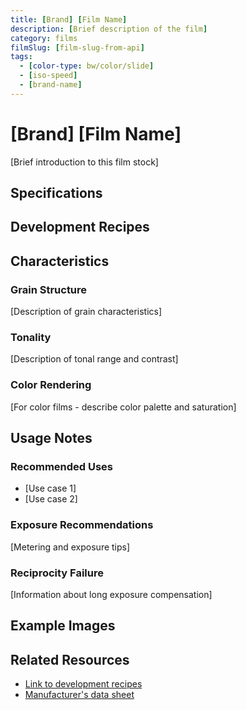 ```yaml
---
title: [Brand] [Film Name]
description: [Brief description of the film]
category: films
filmSlug: [film-slug-from-api]
tags:
  - [color-type: bw/color/slide]
  - [iso-speed]
  - [brand-name]
---
```


# [Brand] [Film Name]

[Brief introduction to this film stock]

## Specifications

<FilmCard filmSlug="[film-slug-from-api]" />

## Development Recipes

<RecipeTable film="[film-slug-from-api]" />

## Characteristics

### Grain Structure

[Description of grain characteristics]

### Tonality

[Description of tonal range and contrast]

### Color Rendering

[For color films - describe color palette and saturation]

## Usage Notes

### Recommended Uses

- [Use case 1]
- [Use case 2]

### Exposure Recommendations

[Metering and exposure tips]

### Reciprocity Failure

[Information about long exposure compensation]

## Example Images

<ImageGallery filmSlug="[film-slug-from-api]" />

## Related Resources

<!-- Use /infobase/* for wiki pages, /development?film=* for the calculator -->

- [Link to development recipes](/development?film=[film-slug])
- [Manufacturer's data sheet](https://example.com)
